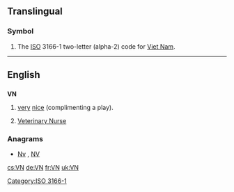 ==Translingual==

===Symbol===
{{infl|mul|symbol}}

# The [[ISO]] 3166-1 two-letter (alpha-2) code for [[Viet Nam]].

[[Category:ISO 3166-1]]
----

==English==

==={{initialism}}===
'''VN'''

# {{online gaming}} [[very]] [[nice]] (complimenting a play).
# [[Veterinary Nurse]]
===Anagrams===
* [[Nv#English|Nv]] , [[NV#English|NV]]

[[cs:VN]]
[[de:VN]]
[[fr:VN]]
[[uk:VN]]